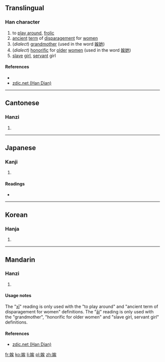 ==Translingual==

===Han character===
{{Han char|rn=38|rad=女|as=07|sn=10|four=4343<sub>4</sub>|canj=女戈人大 (VIOK)|ids=⿰[[女]][[矣]]}}

# to [[play around]], [[frolic]]
# [[ancient]] [[term]] of [[disparagement]] for [[women]]
# (''dialect'') [[grandmother]] (used in the word [[娭她]])
# (''dialect'') [[honorific]] for [[older]] [[women]]  (used in the word [[娭她]])
# [[slave]] [[girl]], [[servant]] girl

====References====
* {{Han ref|kx=0263.200|dkj=06341|dj=0530.060|hdz=21054.140|uh=5A2D|ud=23085|bh=D15D|bd=53597}}
*[http://www.zdic.net/z/18/js/5A2D.htm zdic.net (Han Dian)]

----

==Cantonese==

===Hanzi===
{{yue-hanzi|jyut=[[aai1]], [[ngaai1]], [[oi1]]|y=aai1, ngaai1, oi1}}

# {{defn|lang=yue|sort=女07}}

----

==Japanese==

===Kanji===
{{ja-kanji|grade=|rs=女07}}

# {{defn|lang=ja|sort=女07}}

====Readings====
* {{ja-readings|on=[[き]] (ki), [[あい]] (ai)|kun=[[たほむれる]] (tahomureru), [[はしため]] (hashitame)}}

----

==Korean==

===Hanja===
{{ko-hanja|hangeul=애|rv=ae|mr=ae}}

# {{defn|lang=ko|sort=女07}}

----

==Mandarin==

===Hanzi===
{{cmn-hanzi|pin=[[xī]] ([[xi1]]), [[āi]] ([[ai1]])|wg=hsi<sup>1</sup>, ai<sup>1</sup>}}

# {{defn|lang=cmn|sort=女07}}

====Usage notes====
The "[[xī]]" reading is only used with the "to play around" and "ancient term of disparagement for women" definitions. The "[[āi]]" reading is only used with the "grandmother", "honorific for older women" and "slave girl, servant girl" definitions.

====References====
*[http://www.zdic.net/z/18/js/5A2D.htm zdic.net (Han Dian)]

[[fr:娭]]
[[ko:娭]]
[[li:娭]]
[[pl:娭]]
[[zh:娭]]